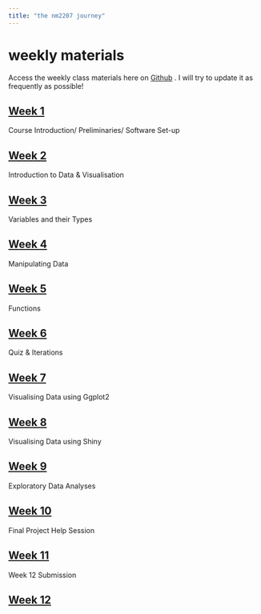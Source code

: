 ```yaml
---
title: "the nm2207 journey"
---
```


# weekly materials

Access the weekly class materials here on [Github](https://github.com/kyraxwu/r-struggles) . I will try to update it as frequently as possible!

## [Week 1](https://github.com/kyraxwu/r-struggles/tree/main/Week-1)

Course Introduction/ Preliminaries/ Software Set-up

## [Week 2](https://github.com/kyraxwu/r-struggles/tree/main/Week-2)

Introduction to Data & Visualisation

## [Week 3](https://github.com/kyraxwu/r-struggles/tree/main/Week-3)

Variables and their Types

## [Week 4](https://github.com/kyraxwu/r-struggles/tree/main/Week-4)

Manipulating Data

## [Week 5](https://github.com/kyraxwu/r-struggles/tree/main/Week-5)

Functions

## [Week 6](https://github.com/kyraxwu/r-struggles/tree/main/Week-6)

Quiz & Iterations

## [Week 7](https://github.com/kyraxwu/r-struggles/tree/main/Week-7)

Visualising Data using Ggplot2

## [Week 8](https://github.com/kyraxwu/r-struggles/tree/main/Week-8)

Visualising Data using Shiny

## [Week 9](https://github.com/kyraxwu/r-struggles/tree/main/Week-9)

Exploratory Data Analyses

## [Week 10](https://github.com/kyraxwu/r-struggles/tree/main/Week-10)

Final Project Help Session

## [Week 11](https://github.com/kyraxwu/r-struggles/tree/main/Week-11)

Week 12 Submission

## [Week 12](https://github.com/kyraxwu/r-struggles/tree/main/Week-12)

